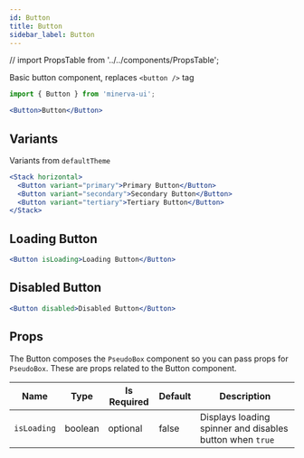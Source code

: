 ```yaml
---
id: Button
title: Button
sidebar_label: Button
---
```


// import PropsTable from '../../components/PropsTable';

Basic button component, replaces `<button />` tag

```js
import { Button } from 'minerva-ui';
```

```jsx live
<Button>Button</Button>
```

## Variants

Variants from `defaultTheme`

```jsx
<Stack horizontal>
  <Button variant="primary">Primary Button</Button>
  <Button variant="secondary">Secondary Button</Button>
  <Button variant="tertiary">Tertiary Button</Button>
</Stack>
```

## Loading Button

```jsx live
<Button isLoading>Loading Button</Button>
```

## Disabled Button

```jsx live
<Button disabled>Disabled Button</Button>
```

## Props

The Button composes the `PseudoBox` component so you can pass props for
`PseudoBox`. These are props related to the Button component.

| Name        | Type    | Is Required | Default | Description                                              |
| ----------- | ------- | ----------- | ------- | -------------------------------------------------------- |
| `isLoading` | boolean | optional    | false   | Displays loading spinner and disables button when `true` |
